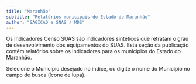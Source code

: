 ```yaml
---
title: "Maranhão"
subtitle: "Relatórios municipais do Estado do Maranhão"
author: "SAGICAD e SNAS / MDS"
---
```


Os Indicadores Censo SUAS são indicadores sintéticos que retratam o grau de desenvolvimento dos equipamentos do SUAS. Esta seção da publicação contém relatórios sobre os indicadores para os municípios do Estado do Maranhão.

Selecione o Município desejado no índice, ou digite o nome do Município no campo de busca (ícone de lupa).

